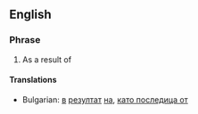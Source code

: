 ==English==

===Phrase===

# As a result of

====Translations====

*Bulgarian: [[в]] [[резултат]] [[на]], [[като последица от]]